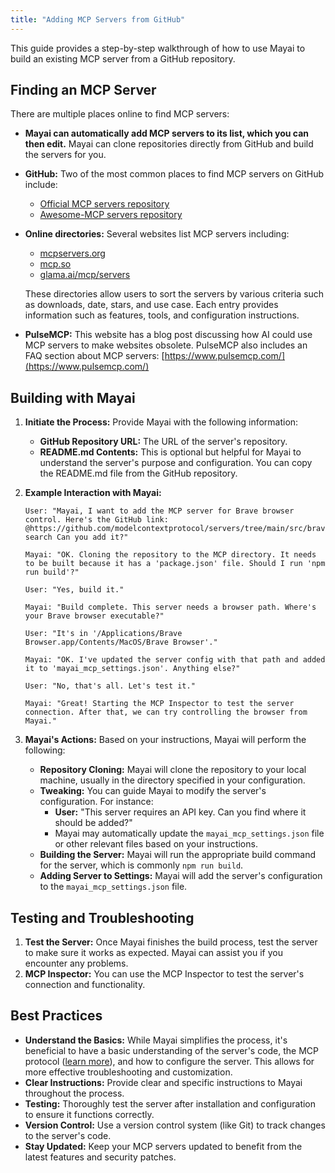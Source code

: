 ```yaml
---
title: "Adding MCP Servers from GitHub"
---
```


This guide provides a step-by-step walkthrough of how to use Mayai to build an existing MCP server from a GitHub repository.

## **Finding an MCP Server**

There are multiple places online to find MCP servers:

- **Mayai can automatically add MCP servers to its list, which you can then edit.** Mayai can clone repositories directly from GitHub and build the servers for you.
- **GitHub:** Two of the most common places to find MCP servers on GitHub include:
    - [Official MCP servers repository](https://github.com/modelcontextprotocol/servers)
    - [Awesome-MCP servers repository](https://github.com/punkpeye/awesome-mcp-servers)
- **Online directories:** Several websites list MCP servers including:

    - [mcpservers.org](https://mcpservers.org/)
    - [mcp.so](https://mcp.so/)
    - [glama.ai/mcp/servers](https://glama.ai/mcp/servers)

    These directories allow users to sort the servers by various criteria such as downloads, date, stars, and use case. Each entry provides information such as features, tools, and configuration instructions.

- **PulseMCP:** This website has a blog post discussing how AI could use MCP servers to make websites obsolete. PulseMCP also includes an FAQ section about MCP servers: [https://www.pulsemcp.com/](https://www.pulsemcp.com/)

## **Building with Mayai**

1. **Initiate the Process:** Provide Mayai with the following information:
    - **GitHub Repository URL:** The URL of the server's repository.
    - **README.md Contents:** This is optional but helpful for Mayai to understand the server's purpose and configuration. You can copy the README.md file from the GitHub repository.
2. **Example Interaction with Mayai:**

    ```
    User: "Mayai, I want to add the MCP server for Brave browser control. Here's the GitHub link: @https://github.com/modelcontextprotocol/servers/tree/main/src/brave-search Can you add it?"

    Mayai: "OK. Cloning the repository to the MCP directory. It needs to be built because it has a 'package.json' file. Should I run 'npm run build'?"

    User: "Yes, build it."

    Mayai: "Build complete. This server needs a browser path. Where's your Brave browser executable?"

    User: "It's in '/Applications/Brave Browser.app/Contents/MacOS/Brave Browser'."

    Mayai: "OK. I've updated the server config with that path and added it to 'mayai_mcp_settings.json'. Anything else?"

    User: "No, that's all. Let's test it."

    Mayai: "Great! Starting the MCP Inspector to test the server connection. After that, we can try controlling the browser from Mayai."
    ```

3. **Mayai's Actions:** Based on your instructions, Mayai will perform the following:
    - **Repository Cloning:** Mayai will clone the repository to your local machine, usually in the directory specified in your configuration.
    - **Tweaking:** You can guide Mayai to modify the server's configuration. For instance:
        - **User:** "This server requires an API key. Can you find where it should be added?"
        - Mayai may automatically update the `mayai_mcp_settings.json` file or other relevant files based on your instructions.
    - **Building the Server:** Mayai will run the appropriate build command for the server, which is commonly `npm run build`.
    - **Adding Server to Settings:** Mayai will add the server's configuration to the `mayai_mcp_settings.json` file.

## **Testing and Troubleshooting**

1. **Test the Server:** Once Mayai finishes the build process, test the server to make sure it works as expected. Mayai can assist you if you encounter any problems.
2. **MCP Inspector:** You can use the MCP Inspector to test the server's connection and functionality.

## **Best Practices**

- **Understand the Basics:** While Mayai simplifies the process, it's beneficial to have a basic understanding of the server's code, the MCP protocol ([learn more](/mcp/mcp-overview)), and how to configure the server. This allows for more effective troubleshooting and customization.
- **Clear Instructions:** Provide clear and specific instructions to Mayai throughout the process.
- **Testing:** Thoroughly test the server after installation and configuration to ensure it functions correctly.
- **Version Control:** Use a version control system (like Git) to track changes to the server's code.
- **Stay Updated:** Keep your MCP servers updated to benefit from the latest features and security patches.
